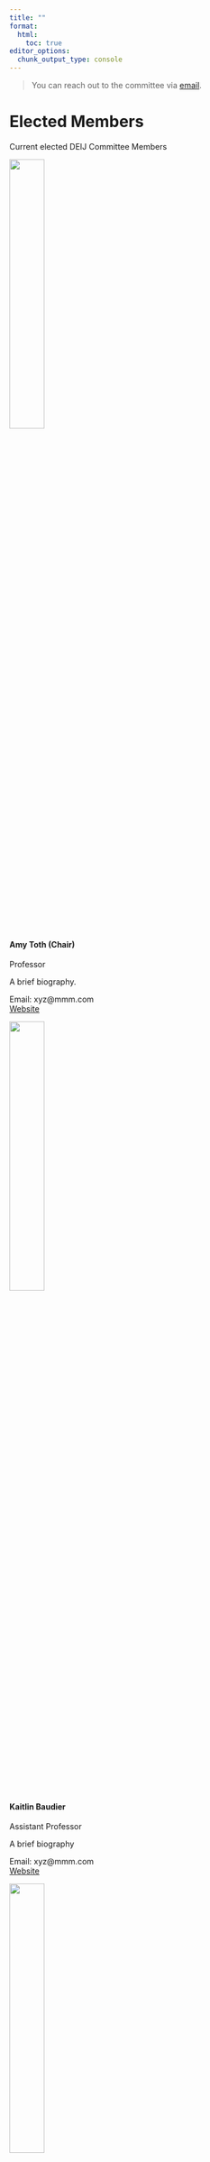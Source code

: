 ```yaml
---
title: ""
format: 
  html:
    toc: true
editor_options: 
  chunk_output_type: console
---
```


> You can reach out to the committee via [email](mailto:iussi.nas.deij@gmail.com).


# Elected Members

Current elected DEIJ Committee Members

:::{.grid}

:::{.g-col-12 .g-col-md-4}
:::{.card}
:::{.card-body}
![](../img/favicon.png){width=35% fig-align="center"}

#### Amy Toth (Chair)
<div class="card-subtitle mb-2 text-muted">
Professor
</div>
:::
:::

:::{.card}
:::{.card-body}
A brief biography.

Email: xyz@mmm.com \
[Website](https://www.beepboopstats.com/)
:::
:::
:::

:::{.g-col-12 .g-col-md-4}
:::{.card}
:::{.card-body}
![](../img/favicon.png){width=35% fig-align="center"}

#### Kaitlin Baudier
<div class="card-subtitle mb-2 text-muted">
Assistant Professor
</div>
:::
:::

:::{.card}
:::{.card-body}
A brief biography

Email: xyz@mmm.com \
[Website](https://www.beepboopstats.com/)
:::
:::
:::


:::{.g-col-12 .g-col-md-4}
:::{.card}
:::{.card-body}
![](../img/favicon.png){width=35% fig-align="center"}

#### Erika 
<div class="card-subtitle mb-2 text-muted">
Doctoral researcher
</div>
:::
:::

:::{.card}
:::{.card-body}
A brief biography

Email: xyz@mmm.com \
[Website](https://www.beepboopstats.com/)
:::
:::
:::


:::

\

# Outreach Program Committee Members

::: {.grid}

:::{.g-col-12 .g-col-md-3}
### Biplabendu Das
* Ants, Data Scientist
* Workshop series
* [alice@example.com](mailto:alice@example.com)
:::

:::{.g-col-12 .g-col-md-3}
### Aimee Dunlap
* Bees, Professor
* [bob@example.com](mailto:bob@example.com)
:::

:::{.g-col-12 .g-col-md-3}
### Terry McGlynn
* Ants, Professor
* [carol@example.com](mailto:carol@example.com)
:::

:::{.g-col-12 .g-col-md-3}
### More folks
* Their titles,
* [david@example.com](mailto:david@example.com)
:::

:::